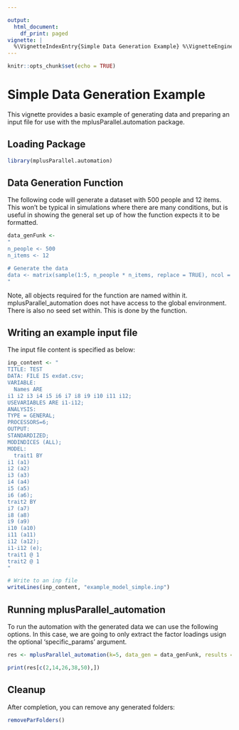 ```yaml
---

output:
  html_document:
    df_print: paged
vignette: |
  %\VignetteIndexEntry{Simple Data Generation Example} %\VignetteEngine{knitr::rmarkdown} %\VignetteEncoding{UTF-8}
---
```


```r
knitr::opts_chunk$set(echo = TRUE)
```

# Simple Data Generation Example

This vignette provides a basic example of generating data and preparing an input file for use with the mplusParallel.automation package.

## Loading Package
```r
library(mplusParallel.automation)
```

## Data Generation Function

The following code will generate a dataset with 500 people and 12 items. This won't be typical in simulations where there are many conditions, but is useful in showing the general set up of how the function expects it to be formatted.

```r

data_genFunk <- 
"
n_people <- 500
n_items <- 12

# Generate the data
data <- matrix(sample(1:5, n_people * n_items, replace = TRUE), ncol = n_items)
"
```

Note, all objects required for the function are named within it. mplusParallel_automation does not have access to the global environment. There is also no seed set within. This is done by the function.

## Writing an example input file
The input file content is specified as below:

```r
inp_content <- "
TITLE: TEST
DATA: FILE IS exdat.csv;
VARIABLE:
  Names ARE
i1 i2 i3 i4 i5 i6 i7 i8 i9 i10 i11 i12;
USEVARIABLES ARE i1-i12;
ANALYSIS:
TYPE = GENERAL;
PROCESSORS=6;
OUTPUT:
STANDARDIZED;
MODINDICES (ALL);
MODEL:
  trait1 BY
i1 (a1)
i2 (a2)
i3 (a3)
i4 (a4)
i5 (a5)
i6 (a6);
trait2 BY
i7 (a7)
i8 (a8)
i9 (a9)
i10 (a10)
i11 (a11)
i12 (a12);
i1-i12 (e);
trait1 @ 1
trait2 @ 1
"

# Write to an inp file
writeLines(inp_content, "example_model_simple.inp")
```

## Running mplusParallel_automation
To run the automation with the generated data we can use the following options. In this case, we are going to only extract the factor loadings usign the optional 'specific_params' argument.

```r
res <- mplusParallel_automation(k=5, data_gen = data_genFunk, results = 'parameters', specific_params = c('trait1.by', 'trait2.by'))

print(res[c(2,14,26,38,50),])
```

## Cleanup
After completion, you can remove any generated folders:

```r
removeParFolders()
```
